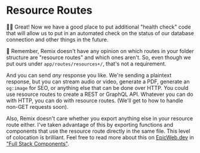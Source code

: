 # Resource Routes

<EpicVideo url="https://www.epicweb.dev/workshops/full-stack-foundations/routing/adding-a-resource-route/solution" />

👨‍💼 Great! Now we have a good place to put additional "health check" code that
will allow us to put in an automated check on the status of our database
connection and other things in the future.

🦉 Remember, Remix doesn't have any opinion on which routes in your folder
structure are "resource routes" and which ones aren't. So, even though we put
ours under `app/routes/resources+/`, that's not a requirement.

And you can send _any_ response you like. We're sending a plaintext response,
but you can stream audio or video, generate a PDF, generate an `og:image` for
SEO, or anything else that can be done over HTTP. You could use resource routes
to create a REST or GraphQL API. Whatever you can do with HTTP, you can do with
resource routes. (We'll get to how to handle non-GET requests soon).

Also, Remix doesn't care whether you export anything else in your resource route
either. I've taken advantage of this by exporting functions and components that
use the resource route directly in the same file. This level of colocation is
brilliant. Feel free to read more about this on
[EpicWeb.dev](https://epicweb.dev) in
["Full Stack Components"](https://www.epicweb.dev/full-stack-components).
